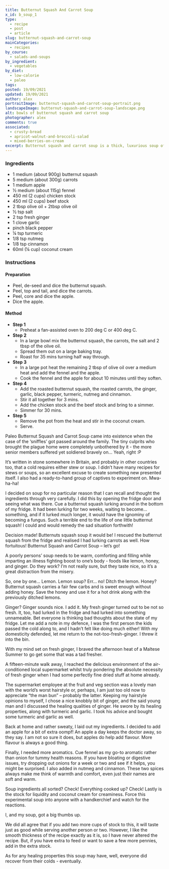 ```yaml
---
title: Butternut Squash And Carrot Soup
x_id: b_soup_1
type:
  - recipe
  - post
  - article
slug: butternut-squash-and-carrot-soup
mainCategories: 
  - recipes
by_course:
  - salads-and-soups
by_ingredient:
  - vegetables
by_diet:
  - low-calorie
  - paleo
tags:
posted: 19/09/2021
updated: 19/09/2021
author: alex
portraitImage: butternut-squash-and-carrot-soup-portrait.png
landscapeImage: butternut-squash-and-carrot-soup-landscape.png
alt: bowls of butternut squash and carrot soup
photographer: alex
comments: true
associated: 
  - crusty-bread
  - apricot-walnut-and-broccoli-salad
  - mixed-berries-on-cream
excerpt: Butternut squash and carrot soup is a thick, luxurious soup of butternut squash, carrot and apple mixed with warm, comforting flavours and eastern healing spices.
---
```


<Ingredients>

### Ingredients
    
  - 1 medium (about 900g) butternut squash
  - 5 medium (about 300g) carrots
  - 1 medium apple
  - ½ medium (about 115g) fennel 
  - 450 ml (2 cups) chicken stock 
  - 450 ml (2 cups) beef stock 
  - 2 tbsp olive oil + 2tbsp olive oil
  - ½ tsp salt
  - 2 tsp fresh ginger
  - 1 clove garlic
  - pinch black pepper
  - ¼ tsp turmeric
  - 1/8 tsp nutmeg
  - 1/8 tsp cinnamon
  - 60ml (¼ cup) coconut cream

</Ingredients>

<Instructions>

### Instructions

#### Preparation
  - Peel, de-seed and dice the butternut squash.
  - Peel, top and tail, and dice the carrots.
  - Peel, core and dice the apple.
  - Dice the apple.

#### Method

  - **Step 1**
    - Preheat a fan-assisted oven to 200 deg C or 400 deg C.
  - **Step 2**
    - In a large bowl mix the butternut squash, the carrots, the salt and 2 tbsp of the olive oil.
    - Spread them out on a large baking tray.
    - Roast for 35 mins turning half way through.
  - **Step 3**
    - In a large pot heat the remaining 2 tbsp of olive oil over a medium heat and add the fennel and the apple.
    - Cook the fennel and the apple for about 10 minutes until they soften.
  - **Step 4**
    - Add the roasted butternut squash, the roasted carrots, the ginger, garlic, black pepper, turmeric, nutmeg and cinnamon. 
    - Stir it all together for 3 mins.
    - Add the chicken stock and the beef stock and bring to a simmer. 
    - Simmer for 30 mins.
  - **Step 5**
    - Remove the pot from the heat and stir in the coconut cream.
    - Serve.

</Instructions>

<RecipeBody>

Paleo Butternut Squash and Carrot Soup came into existence when the case of the ‘sniffles’ got passed around the family. The tiny culprits who brought the plague home were completely unbothered by it - the more senior members suffered yet soldiered bravely on… Yeah, right :P  
 
It’s written in stone somewhere in Britain, and probably in other countries too, that a cold requires either stew or soup. I didn’t have many recipes for stews or soups, so an excellent excuse to create something new presented itself.  I also had a ready-to-hand group of captives to experiment on. Mwa-ha-ha! 

I decided on soup for no particular reason that I can recall and thought the ingredients through very carefully.  I did this by opening the fridge door and seeing what was there. Cue a butternut squash lurking around in the bottom of my fridge. It had been lurking for two weeks, waiting to become… something, and if it lurked much longer, it would have the ignominy of becoming a fungus. Such a terrible end to the life of one little butternut squash! I could and would remedy the sad situation forthwith! 

Decision made! Butternuts squash soup it would be! I rescued the butternut squash from the fridge and realised I had lurking carrots as well. How fortuitous! Butternut Squash and Carrot Soup – let’s go!

A poorly persons’ soup needs to be warm, comforting and filling while imparting an illness fighting boost to one’s body - foods like lemon, honey, and ginger. Do they work? I’m not really sure, but they taste nice, so it’s a great distraction from the misery.

So, one by one… Lemon. Lemon soup? Err… no! Ditch the lemon.
Honey? Butternut squash carries a fair few carbs and is sweet enough without adding honey. Save the honey and use it for a hot drink along with the previously ditched lemons.

Ginger? Ginger sounds nice. I add it. My fresh ginger turned out to be not so fresh. It, too, had lurked in the fridge and had lurked into something unnameable.  Bet everyone is thinking bad thoughts about the state of my fridge. Let me add a note in my defence, I was the first person the kids passed the cold along to, and I hadn’t felt like doing much either! With my domesticity defended, let me return to the not-too-fresh-ginger. I threw it into the bin.  

With my mind set on fresh ginger, I braved the afternoon heat of a Maltese Summer to go get some that was a tad fresher.

A fifteen-minute walk away, I reached the delicious environment of the air-conditioned local supermarket whilst truly pondering the absolute necessity of fresh ginger when I had some perfectly fine dried stuff at home already.  

The supermarket employee at the fruit and veg section was a lovely man with the world’s worst hairstyle or, perhaps, I am just too old now to appreciate “the man bun” – probably the latter. Keeping my hairstyle opinions to myself, I chose a nice knobbly bit of ginger, and the said young man and I discussed the healing qualities of ginger. He swore by its healing properties, along with turmeric and garlic. I took his advice and bought some turmeric and garlic as well.

Back at home and rather sweaty, I laid out my ingredients. I decided to add an apple for a bit of extra oompf! An apple a day keeps the doctor away, so they say. I am not so sure it does, but apples do help add flavour. More flavour is always a good thing.

Finally, I needed more aromatics. Cue fennel as my go-to aromatic rather than onion for tummy health reasons. If you have bloating or digestive issues, try dropping out onions for a week or two and see if it helps, you might be surprised. I also added in nutmeg and cinnamon. These two spices always make me think of warmth and comfort, even just their names are soft and warm. 

Soup ingredients all sorted? Check! Everything cooked up? Check! Lastly is the stock for liquidity and coconut cream for creaminess.
Force this experimental soup into anyone with a handkerchief and watch for the reactions.

I, and my soup, got a big thumbs up. 

We did all agree that if you add two more cups of stock to this, it will taste just as good while serving another person or two. However, I like the smooth thickness of the recipe exactly as it is, so I have never altered the recipe. But, if you have extra to feed or want to save a few more pennies, add in the extra stock.

As for any healing properties this soup may have, well, everyone did recover from their colds - eventually.

</RecipeBody>


